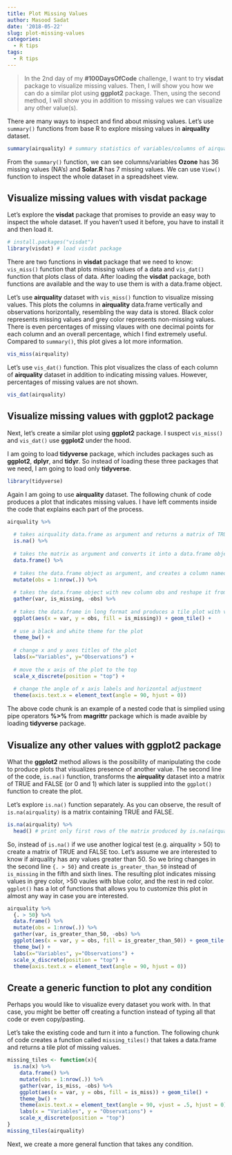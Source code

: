 ```yaml
---
title: Plot Missing Values
author: Masood Sadat
date: '2018-05-22'
slug: plot-missing-values
categories:
  - R tips
tags:
  - R tips
---
```



> In the 2nd day of my **#100DaysOfCode** challenge, I want to try **visdat** package to visualize missing values. Then, I will show you how we can do a similar plot using **ggplot2** package. Then, using the second method, I will show you in addition to missing values we can visualize any other value(s).

There are many ways to inspect and find about missing values. Let's use `summary()` functions from base R to explore missing values in **airquality** dataset.

```r
summary(airquality) # summary statistics of variables/columns of airquality dataset
```

From the `summary()` function, we can see columns/variables **Ozone** has 36 missing values (NA's) and **Solar.R** has 7 missing values. We can use `View()` function to inspect the whole dataset in a spreadsheet view.

## Visualize missing values with visdat package

Let's explore the **visdat** package that promises to provide an easy way to inspect the whole dataset. If you haven't used it before, you have to install it and then load it.

```r
# install.packages("visdat")
library(visdat) # load visdat package
```

There are two functions in **visdat** package that we need to know: `vis_miss()` function that plots missing values of a data and `vis_dat()` function that plots class of data. After loading the **visdat** package, both functions are available and the way to use them is with a data.frame object. 

Let's use **airquality** dataset with `vis_miss()` function to visualize missing values. This plots the columns in **airquality** data.frame vertically and observations horizontally, resembling the way data is stored. Black color represents missing values and grey color represents non-missing values. There is even percentages of missing vlaues with one decimal points for each column and an overall percentage, which I find extremely useful. Compared to `summary()`, this plot gives a lot more information.

```r
vis_miss(airquality)
```

Let's use `vis_dat()` function. This plot visualizes the class of each column of **airquality** dataset in addition to indicating missing values. However, percentages of missing values are not shown. 

```r
vis_dat(airquality)
```

## Visualize missing values with ggplot2 package

Next, let's create a similar plot using **ggplot2** package. I suspect `vis_miss()` and `vis_dat()` use **ggplot2** under the hood.

I am going to load **tidyverse** package, which includes packages such as **ggplot2**, **dplyr**, and **tidyr**. So instead of loading these three packages that we need, I am going to load only **tidyverse**.

```r
library(tidyverse)
```

Again I am going to use **airquality** dataset. The following chunk of code produces a plot that indicates missing values. I have left comments inside the code that explains each part of the process.

```r
airquality %>%
  
  # takes airquality data.frame as argument and returns a matrix of TRUE and FALSE, with TRUE indicating missing values
  is.na() %>% 
  
  # takes the matrix as argument and converts it into a data.frame object
  data.frame() %>%
  
  # takes the data.frame object as argument, and creates a column named obs that takes value 1 through 153 which is airquality's number of rows
  mutate(obs = 1:nrow(.)) %>%
  
  # takes the data.frame object with new column obs and reshape it from wide format to long format, transforming all other columns into var and is_missing columns, with exception of obs column
  gather(var, is_missing, -obs) %>%
  
  # takes the data.frame in long format and produces a tile plot with var column in x axis, obs column in y axis, and fill the tiles based with is_missing column values
  ggplot(aes(x = var, y = obs, fill = is_missing)) + geom_tile() + 
  
  # use a black and white theme for the plot
  theme_bw() +
  
  # change x and y axes titles of the plot
  labs(x="Variables", y="Observations") +
  
  # move the x axis of the plot to the top
  scale_x_discrete(position = "top") +
  
  # change the angle of x axis labels and horizontal adjustment
  theme(axis.text.x = element_text(angle = 90, hjust = 0))
```

The above code chunk is an example of a nested code that is simplied using pipe operators **%>%** from **magrittr** package which is made avaible by loading **tidyverse** package.

## Visualize any other values with ggplot2 package

What the **ggplot2** method allows is the possibility of manipulating the code to produce plots that visualizes presence of another value. The second line of the code, `is.na()` function, transforms the **airquality** dataset into a matrix of TRUE and FALSE (or 0 and 1) which later is supplied into the `ggplot()` function to create the plot. 

Let's explore `is.na()` function separately. As you can observe, the result of `is.na(airquality)` is a matrix containing TRUE and FALSE.

```r
is.na(airquality) %>% 
  head() # print only first rows of the matrix produced by is.na(airquality)
```

So, instead of `is.na()` if we use another logical test (e.g. airquality > 50) to create a matrix of TRUE and FALSE too. Let's assume we are interested to know if airquality has any values greater than 50. So we bring changes in the second line `{. > 50}` and create `is_greater_than_50` instead of `is_missing` in the fifth and sixth lines. The resulting plot indicates missing values in grey color, >50 vaules with blue color, and the rest in red color. `ggplot()` has a lot of functions that allows you to customize this plot in almost any way in case you are interested.

```r
airquality %>%
  {. > 50} %>%
  data.frame() %>%
  mutate(obs = 1:nrow(.)) %>%
  gather(var, is_greater_than_50, -obs) %>%
  ggplot(aes(x = var, y = obs, fill = is_greater_than_50)) + geom_tile() + 
  theme_bw() +
  labs(x="Variables", y="Observations") +
  scale_x_discrete(position = "top") +
  theme(axis.text.x = element_text(angle = 90, hjust = 0))
```

## Create a generic function to plot any condition

Perhaps you would like to visualize every dataset you work with. In that case, you might be better off creating a function instead of typing all that code or even copy/pasting.

Let's take the existing code and turn it into a function. The following chunk of code creates a function called `missing_tiles()` that takes a data.frame and returns a tile plot of missing values.

```r
missing_tiles <- function(x){
  is.na(x) %>% 
    data.frame() %>% 
    mutate(obs = 1:nrow(.)) %>% 
    gather(var, is_miss, -obs) %>%
    ggplot(aes(x = var, y = obs, fill = is_miss)) + geom_tile() + 
    theme_bw() +
    theme(axis.text.x = element_text(angle = 90, vjust = .5, hjust = 0)) + 
    labs(x = "Variables", y = "Observations") +
    scale_x_discrete(position = "top")
}
missing_tiles(airquality)
```

Next, we create a more general function that takes any condition.

```r
```









